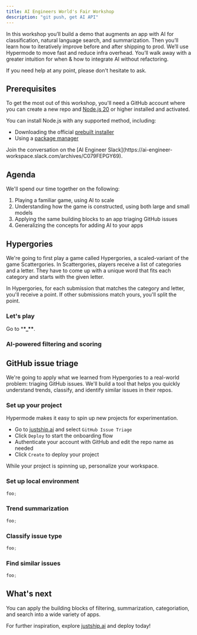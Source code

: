 ```yaml
---
title: AI Engineers World's Fair Workshop
description: "git push, get AI API"
---
```


In this workshop you’ll build a demo that augments an app with AI for classification, natural language search, and summarization. Then you’ll learn how to iteratively improve before and after shipping to prod. We’ll use Hypermode to move fast and reduce infra overhead. You’ll walk away with a greater intuition for when & how to integrate AI without refactoring.

If you need help at any point, please don't hesitate to ask.

## Prerequisites

To get the most out of this workshop, you'll need a GitHub account where you can create a new repo and [Node.js 20](https://nodejs.org/) or higher installed and activated.

You can install Node.js with any supported method, including:

- Downloading the official [prebuilt installer](https://nodejs.org/en/download)
- Using a [package manager](https://nodejs.org/en/download/package-manager)

<Tip>
  Join the conversation on the [AI Engineer
  Slack](https://ai-engineer-workspace.slack.com/archives/C079FEPGY69).
</Tip>

## Agenda

We'll spend our time together on the following:

1. Playing a familiar game, using AI to scale
2. Understanding how the game is constructed, using both large and small models
3. Applying the same building blocks to an app triaging GitHub issues
4. Generalizing the concepts for adding AI to your apps

## Hypergories

We're going to first play a game called Hypergories, a scaled-variant of the game Scattergories. In Scattergories, players receive a list of categories and a letter. They have to come up with a unique word that fits each category and starts with the given letter.

In Hypergories, for each submission that matches the category and letter, you'll receive a point. If other submissions match yours, you'll split the point.

### Let's play

Go to \***\*\_\*\***.

### AI-powered filtering and scoring

## GitHub issue triage

We're going to apply what we learned from Hypergories to a real-world problem: triaging GitHub issues. We'll build a tool that helps you quickly understand trends, classify, and identify similar issues in their repos.

### Set up your project

Hypermode makes it easy to spin up new projects for experimentation.

- Go to [justship.ai](https://justship.ai) and select `GitHub Issue Triage`
- Click `Deploy` to start the onboarding flow
- Authenticate your account with GitHub and edit the repo name as needed
- Click `Create` to deploy your project

While your project is spinning up, personalize your workspace.

### Set up local environment

```typescript
foo;
```

### Trend summarization

```typescript
foo;
```

### Classify issue type

```typescript
foo;
```

### Find similar issues

```typescript
foo;
```

## What's next

You can apply the building blocks of filtering, summarization, categoriation, and search into a wide variety of apps.

For further inspiration, explore [justship.ai](https://justship.ai) and deploy today!
